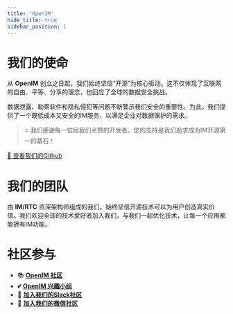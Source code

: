 ```yaml
---
title: 'OpenIM'
hide_title: true
sidebar_position: 1
---
```


# 我们的使命

从 **OpenIM** 创立之日起，我们始终坚信“开源”为核心驱动。这不仅体现了互联网的自由、平等、分享的理念，也回应了全球的数据安全挑战。

数据泄露、勒索软件和隐私侵犯等问题不断警示我们安全的重要性。为此，我们提供了一个既低成本又安全的IM服务，以满足企业对数据保护的需求。

> ⭐️ 我们感谢每一位给我们点赞的开发者。您的支持是我们追求成为IM开源第一的基石！

[🔗 查看我们的Github](https://github.com/OpenIMSDK/Open-IM-Server)

# 我们的团队

由 **IM/RTC** 资深架构师组成的我们，始终坚信开源技术可以为用户创造真实价值。我们欢迎全球的技术爱好者加入我们，与我们一起优化技术，让每一个应用都能拥有IM功能。

# 社区参与

- 📚 [**OpenIM 社区**](https://github.com/OpenIMSDK/community)
- 💕 [**OpenIM 兴趣小组**](https://github.com/Openim-sigs)
- 🚀 [**加入我们的Slack社区**](https://join.slack.com/t/openimsdk/shared_invite/zt-22720d66b-o_FvKxMTGXtcnnnHiMqe9Q)
- :eyes: [**加入我们的微信社区**](https://openim-1253691595.cos.ap-nanjing.myqcloud.com/WechatIMG20.jpeg)


